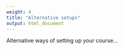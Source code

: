 ```yaml
---
weight: 4
title: "Alternative setups"
output: html_document
---
```


Alternative ways of setting up your course...